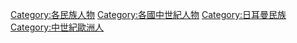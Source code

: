 [[Category:各民族人物|Category:各民族人物]]
[[Category:各國中世紀人物|Category:各國中世紀人物]]
[[Category:日耳曼民族|Category:日耳曼民族]]
[[Category:中世紀歐洲人|Category:中世紀歐洲人]]